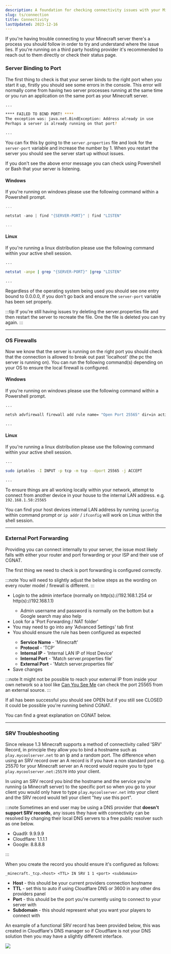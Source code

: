 ```yaml
---
description: A foundation for checking connectivity issues with your Minecraft server.
slug: ts/connection
title: Connectivity
lastUpdated: 2023-12-16
---
```



If you're having trouble connecting to your Minecraft server there's a process you should follow in order to try and understand where the issue lies. If you're running on a third party hosting provider it's recommended to reach out to them directly or check their status page.

### Server Binding to Port

The first thing to check is that your server binds to the right port when you start it up, firstly you should see some errors in the console. This error will normally come from having two server processes running at the same time or you run an application on the same port as your Minecraft server.

```bash
... 

**** FAILED TO BIND PORT! ****
The exception was: java.net.BindException: Address already in use
Perhaps a server is already running on that port? 

... 
```

You can fix this by going to the `server.properties` file and look for the `server-port` variable and increase the number by 1. When you restart the server you should see the server start up without issues.

If you don't see the above error message you can check using Powershell or Bash that your server is listening.

#### Windows

If you're running on windows please use the following command within a Powershell prompt.

```powershell
...

netstat -ano | find "{SERVER-PORT}" | find "LISTEN"

...
```

#### Linux

If you're running a linux distribution please use the following command within your active shell session.

```bash
...

netstat -anpe | grep "{SERVER-PORT}" |grep "LISTEN"

...
```

Regardless of the operating system being used you should see one entry bound to 0.0.0.0, if you don't go back and ensure the `server-port` variable has been set properly.

:::tip
If you're still having issues try deleting the server.properties file and then restart the server to recreate the file. One the file is deleted you can try again.
:::

---

### OS Firewalls

Now we know that the server is running on the right port you should check that the connection is allowed to break out past 'localhost' (the pc the server is running on). You can run the following command(s) depending on your OS to ensure the local firewall is configured.

#### Windows

If you're running on windows please use the following command within a Powershell prompt.

```bash
...

netsh advfirewall firewall add rule name= "Open Port 25565" dir=in action=allow protocol=TCP localport=25565

...
```

#### Linux

If you're running a linux distribution please use the following command within your active shell session.

```bash
...

sudo iptables -I INPUT -p tcp -m tcp --dport 25565 -j ACCEPT

...
```

To ensure things are all working locally within your network, attempt to connect from another device in your house to the internal LAN address. e.g. `192.168.1.58:25565`

You can find your host devices internal LAN address by running `ipconfig` within command prompt or `ip addr` / `ifconfig` will work on Linux within the shell session.

---

### External Port Forwarding

Providing you can connect internally to your server, the issue most likely falls with either your router and port forwarding or your ISP and their use of CGNAT.

The first thing we need to check is port forwarding is configured correctly. 

:::note
You will need to slightly adjust the below steps as the wording on every router model / firewall is different.
:::

<ul class="pl-5 list-disc">
  <li>Login to the admin interface (normally on http(s)://192.168.1.254 or http(s)://192.168.1.1)</li>
    <ul class="pl-5 list-disc">
      <li> Admin username and password is normally on the bottom but a Google search may also help</li>
    </ul>
  <li> Look for a 'Port Forwarding / NAT folder'</li>
  <li> You may need to go into any 'Advanced Settings' tab first</li>
  <li> You should ensure the rule has been configured as expected</li>
    <ul class="pl-5 list-disc">
      <li><strong>Service Name</strong> - 'Minecraft'</li>
      <li><strong>Protocol</strong> - 'TCP'</li>
      <li><strong>Internal IP</strong> - 'Internal LAN IP of Host Device'</li>
      <li><strong>Internal Port</strong> - 'Match server.properties file'</li>
      <li><strong>External Port</strong> - 'Match server.properties file'</li>
    </ul>
  <li> Save changes</li>
</ul>

:::note
It might not be possible to reach your external IP from inside your own network so a tool like <a href="https://portchecker.co/canyouseeme">Can You See Me</a> can check the port 25565 from an external source.
:::

If all has been successful you should see <MainStatusPill success>OPEN</MainStatusPill> but if you still see <MainStatusPill error>CLOSED</MainStatusPill> it could be possible you're running behind CGNAT. 

You can find a great explanation on CGNAT below.

<LinkCard
  title="Explaining CGNAT"
  description="Understand the limitations imposed by the usage of IPv4 and the subsequent limitations of using CGNAT to ensure compatability with legacy infrastructure."
  href="/ts/ip#cg-nat"
/>

---

### SRV Troubleshooting

Since release 1.3 Minecraft supports a method of connectivity called 'SRV' Record, in principle they allow you to bind a hostname such as `play.mycoolserver.net` to an ip and a random port. The difference when using an SRV record over an A record is if you have a non standard port e.g. 25570 for your Minecraft server an A record would require you to type `play.mycoolserver.net:25570` into your client.

In using an SRV record you bind the hostname and the service you're running (a Minecraft server) to the specific port so when you go to your client you would only have to type `play.mycoolserver.net` into your client and the SRV record would tell your client "hey use this port".

:::note
Sometimes an end user may be using a DNS provider that <strong>doesn't support SRV records</strong>, any issues they have with connectivity can be resolved by changing their local DNS servers to a free public resolver such as one below.

<ul class="pl-5 list-disc">
  <li>Quad9: 9.9.9.9</li>
  <li>Cloudflare: 1.1.1.1</li>
  <li>Google: 8.8.8.8</li>
</ul>
:::

When you create the record you should ensure it's configured as follows:

`_minecraft._tcp.<host> <TTL> IN SRV 1 1 <port> <subdomain>`

<ul class="pl-5 list-disc">
  <li><strong>Host</strong> - this should be your current providers connection hostname</li>
  <li><strong>TTL</strong> - set this to auto if using Cloudflare DNS or 3600 in any other dns providers panel</li>
  <li><strong>Port</strong> - this should be the port you're currently using to connect to your server with</li>
  <li><strong>Subdomain</strong> - this should represent what you want your players to connect with</li>
</ul>

An example of a functional SRV record has been provided below, this was created in Cloudflare's DNS manager so if Cloudflare is not your DNS solution then you may have a slightly different interface.

<img src="https://onlinefile.host/35pps8s"/>
